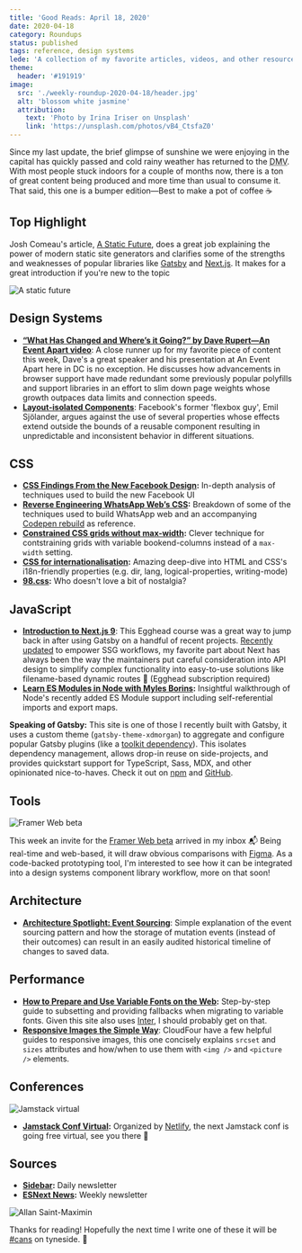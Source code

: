 ```yaml
---
title: 'Good Reads: April 18, 2020'
date: 2020-04-18
category: Roundups
status: published
tags: reference, design systems
lede: 'A collection of my favorite articles, videos, and other resources from the past week.'
theme:
  header: '#191919'
image:
  src: './weekly-roundup-2020-04-18/header.jpg'
  alt: 'blossom white jasmine'
  attribution:
    text: 'Photo by Irina Iriser on Unsplash'
    link: 'https://unsplash.com/photos/vB4_CtsfaZ0'
---
```


Since my last update, the brief glimpse of sunshine we were enjoying in the capital has quickly passed and cold rainy weather has returned to the <abbr title="D.C., Maryland, and Virginia">DMV</abbr>. With most people stuck indoors for a couple of months now, there is a ton of great content being produced and more time than usual to consume it. That said, this one is a bumper edition—Best to make a pot of coffee ☕️

## Top Highlight

Josh Comeau's article, [A Static Future](https://joshwcomeau.com/gatsby/a-static-future/), does a great job explaining the power of modern static site generators and clarifies some of the strengths and weaknesses of popular libraries like [Gatsby](https://www.gatsbyjs.org/) and [Next.js](https://nextjs.org/). It makes for a great introduction if you're new to the topic

![A static future](./weekly-roundup-2020-04-18/a-static-future.jpg)

## Design Systems

- **[“What Has Changed and Where’s it Going?” by Dave Rupert—An Event Apart video](https://aneventapart.com/news/post/what-has-changed-and-wheres-it-going-aea-video)**: A close runner up for my favorite piece of content this week, Dave's a great speaker and his presentation at An Event Apart here in DC is no exception. He discusses how advancements in browser support have made redundant some previously popular polyfills and support libraries in an effort to slim down page weights whose growth outpaces data limits and connection speeds.
- **[Layout-isolated Components](https://visly.app/blog/layout-isolated-components)**: Facebook's former 'flexbox guy', Emil Sjölander, argues against the use of several properties whose effects extend outside the bounds of a reusable component resulting in unpredictable and inconsistent behavior in different situations.

## CSS

- **[CSS Findings From the New Facebook Design](https://ishadeed.com/article/new-facebook-css/):** In-depth analysis of techniques used to build the new Facebook UI
- **[Reverse Engineering WhatsApp Web’s CSS](https://blog.animaapp.com/reverse-engineering-whatsapp-webs-css-9239293009f4):** Breakdown of some of the techniques used to build WhatsApp web and an accompanying [Codepen rebuild](https://codepen.io/elad2412/pen/wvaNyBv) as reference.
- **[Constrained CSS grids without max-width](https://ethanmarcotte.com/wrote/css-grid-without-max-width/):** Clever technique for contstraining grids with variable bookend-columns instead of a `max-width` setting.
- **[CSS for internationalisation](https://www.chenhuijing.com/blog/css-for-i18n):** Amazing deep-dive into HTML and CSS's i18n-friendly properties (e.g. dir, lang, logical-properties, writing-mode)
- **[98.css](https://jdan.github.io/98.css/#intro):** Who doesn't love a bit of nostalgia?

## JavaScript

- **[Introduction to Next.js 9](https://egghead.io/playlists/introduction-to-next-js-9-9c01)**: This Egghead course was a great way to jump back in after using Gatsby on a handful of recent projects. [Recently updated](https://nextjs.org/blog/next-9-3) to empower SSG workflows, my favorite part about Next has always been the way the maintainers put careful consideration into API design to simplify complex functionality into easy-to-use solutions like filename-based dynamic routes 🤯 (Egghead subscription required)
- **[Learn ES Modules in Node with Myles Borins](https://www.youtube.com/watch?v=qeCncjPWD1A):** Insightful walkthrough of Node's recently added ES Module support including self-referential imports and export maps.

<highlight>

**Speaking of Gatsby:** This site is one of those I recently built with Gatsby, it uses a custom theme (`gatsby-theme-xdmorgan`) to aggregate and configure popular Gatsby plugins (like a [toolkit dependency](https://kentcdodds.com/blog/concerning-toolkits)). This isolates dependency management, allows drop-in reuse on side-projects, and provides quickstart support for TypeScript, Sass, MDX, and other opinionated nice-to-haves. Check it out on [npm](https://www.npmjs.com/package/gatsby-theme-xdmorgan) and [GitHub](https://github.com/xdmorgan/gatsby-theme-xdmorgan).

</highlight>

## Tools

![Framer Web beta](./weekly-roundup-2020-04-18/framer-web-beta.jpg)

This week an invite for the [Framer Web beta](https://www.framer.com/web/) arrived in my inbox 📬 Being real-time and web-based, it will draw obvious comparisons with [Figma](https://www.figma.com/). As a code-backed prototyping tool, I'm interested to see how it can be integrated into a design systems component library workflow, more on that soon!

## Architecture

- **[Architecture Spotlight: Event Sourcing](https://www.sitepen.com/blog/architecture-spotlight-event-sourcing/)**: Simple explanation of the event sourcing pattern and how the storage of mutation events (instead of their outcomes) can result in an easily audited historical timeline of changes to saved data.

## Performance

- **[How to Prepare and Use Variable Fonts on the Web](https://thetrevorharmon.com/blog/how-to-prepare-and-use-variable-fonts-on-the-web):** Step-by-step guide to subsetting and providing fallbacks when migrating to variable fonts. Given this site also uses [Inter](https://rsms.me/inter/), I should probably get on that.
- **[Responsive Images the Simple Way](https://cloudfour.com/thinks/responsive-images-the-simple-way/)**: CloudFour have a few helpful guides to responsive images, this one concisely explains `srcset` and `sizes` attributes and how/when to use them with `<img />` and `<picture />` elements.

## Conferences

![Jamstack virtual](./weekly-roundup-2020-04-18/jamstack.png)

- **[Jamstack Conf Virtual](https://www.netlify.com/blog/2020/04/16/announcing-jamstack-conf-virtual-schedule-and-registration/):** Organized by [Netlify](https://www.netlify.com/), the next Jamstack conf is going free virtual, see you there 👋

## Sources

- **[Sidebar](https://sidebar.io/):** Daily newsletter
- **[ESNext News](http://esnextnews.com/):** Weekly newsletter

<div class="child-my-0 my-4x md:my-8x">

![Allan Saint-Maximin](./weekly-roundup-2020-04-18/asm.gif)

</div>

<highlight>

Thanks for reading! Hopefully the next time I write one of these it will be [#cans](https://www.forbes.com/sites/harrydecosemo/2020/04/15/newcastle-united-fans-reaching-for-cans-as-takeover-gets-closer/#523a94d026aa) on tyneside. 🤞

</highlight>
